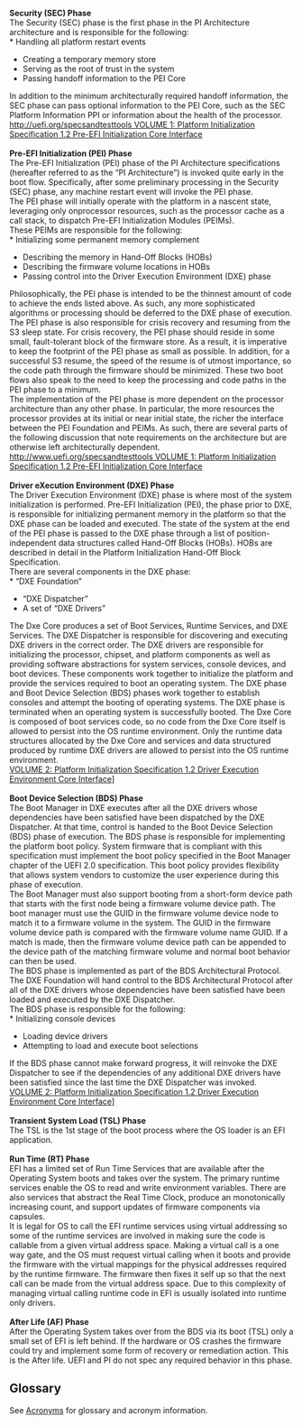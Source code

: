 


'''Security (SEC) Phase'''<br>
The Security (SEC) phase is the first phase in the PI Architecture architecture and is responsible for
the following:<br>
* Handling all platform restart events
* Creating a temporary memory store
* Serving as the root of trust in the system
* Passing handoff information to the PEI Core
In addition to the minimum architecturally required handoff information, the SEC phase can pass
optional information to the PEI Core, such as the SEC Platform Information PPI or
information about the health of the processor.<br>
[[http://uefi.org/specsandtesttools VOLUME 1: Platform Initialization Specification 1.2 Pre-EFI Initialization Core Interface]] <br>
<br>'''Pre-EFI Initialization (PEI) Phase'''<br>
The Pre-EFI Initialization (PEI) phase of the PI Architecture specifications (hereafter referred to as
the “PI Architecture”) is invoked quite early in the boot flow. Specifically, after some preliminary
processing in the Security (SEC) phase, any machine restart event will invoke the PEI phase.<br>
The PEI phase will initially operate with the platform in a nascent state, leveraging only onprocessor
resources, such as the processor cache as a call stack, to dispatch Pre-EFI Initialization
Modules (PEIMs).<br>
These PEIMs are responsible for the following:<br>
* Initializing some permanent memory complement
* Describing the memory in Hand-Off Blocks (HOBs)
* Describing the firmware volume locations in HOBs
* Passing control into the Driver Execution Environment (DXE) phase
Philosophically, the PEI phase is intended to be the thinnest amount of code to achieve the ends
listed above. As such, any more sophisticated algorithms or processing should be deferred to the
DXE phase of execution.<br>
The PEI phase is also responsible for crisis recovery and resuming from the S3 sleep state. For crisis
recovery, the PEI phase should reside in some small, fault-tolerant block of the firmware store. As a
result, it is imperative to keep the footprint of the PEI phase as small as possible. In addition, for a
successful S3 resume, the speed of the resume is of utmost importance, so the code path through the
firmware should be minimized. These two boot flows also speak to the need to keep the processing
and code paths in the PEI phase to a minimum.<br>
The implementation of the PEI phase is more dependent on the processor architecture than any other
phase. In particular, the more resources the processor provides at its initial or near initial state, the
richer the interface between the PEI Foundation and PEIMs. As such, there are several parts of the
following discussion that note requirements on the architecture but are otherwise left architecturally
dependent.<br>
[[http://www.uefi.org/specsandtesttools VOLUME 1: Platform Initialization Specification 1.2 Pre-EFI Initialization Core Interface]] <br>
<br>'''Driver eXecution Environment (DXE) Phase'''<br>
The Driver Execution Environment (DXE) phase is where most of the system initialization is performed. Pre-EFI Initialization (PEI), the phase prior to DXE, is responsible for initializing permanent memory in the platform so that the DXE phase can be loaded and executed. The state of the system at the end of the PEI phase is passed to the DXE phase through a list of position-independent data structures called Hand-Off Blocks (HOBs). HOBs are described in detail in the Platform Initialization Hand-Off Block Specification.<br>
There are several components in the DXE phase:<br>
* “DXE Foundation”
* “DXE Dispatcher”
* A set of “DXE Drivers”
The Dxe Core produces a set of Boot Services, Runtime Services, and DXE Services. The DXE Dispatcher is responsible for discovering and executing DXE drivers in the correct order. The DXE drivers are responsible for initializing the processor, chipset, and platform components as well as providing software abstractions for system services, console devices, and boot devices. These components work together to initialize the platform and provide the services required to boot an operating system. The DXE phase and Boot Device Selection (BDS) phases work together to establish consoles and attempt the booting of operating systems. The DXE phase is terminated when an operating system is successfully booted. The Dxe Core is composed of boot services code, so no code from the Dxe Core itself is allowed to persist into the OS runtime environment. Only the runtime data structures allocated by the Dxe Core and services and data structured produced by runtime DXE drivers are allowed to persist into the OS runtime environment.<br>
[http://www.uefi.org/specsandtesttools VOLUME 2: Platform Initialization Specification 1.2 Driver Execution Environment Core Interface]]<br> 

<br>'''Boot Device Selection (BDS) Phase'''<br>
The Boot Manager in DXE executes after all the DXE drivers whose dependencies have been satisfied have been dispatched by the DXE Dispatcher. At that time, control is handed to the Boot Device Selection (BDS) phase of execution. The BDS phase is responsible for implementing the platform boot policy. System firmware that is compliant with this specification must implement the boot policy specified in the Boot Manager chapter of the UEFI 2.0 specification. This boot policy provides flexibility that allows system vendors to customize the user experience during this phase of execution.<br>
The Boot Manager must also support booting from a short-form device path that starts with the first node being a firmware volume device path. The boot manager must use the GUID in the firmware volume device node to match it to a firmware volume in the system. The GUID in the firmware volume device path is compared with the firmware volume name GUID. If a match is made, then the firmware volume device path can be appended to the device path of the matching firmware volume and normal boot behavior can then be used.<br>
The BDS phase is implemented as part of the BDS Architectural Protocol. The DXE Foundation will hand control to the BDS Architectural Protocol after all of the DXE drivers whose dependencies have been satisfied have been loaded and executed by the DXE Dispatcher.<br>
The BDS phase is responsible for the following:<br>
* Initializing console devices
* Loading device drivers
* Attempting to load and execute boot selections
If the BDS phase cannot make forward progress, it will reinvoke the DXE Dispatcher to see if the dependencies of any additional DXE drivers have been satisfied since the last time the DXE Dispatcher was invoked.<br>
[http://www.uefi.org/specsandtesttools VOLUME 2: Platform Initialization Specification 1.2 Driver Execution Environment Core Interface]]<br> 
<br>'''Transient System Load (TSL) Phase'''<br>
The TSL is the 1st stage of the boot process where the OS loader is an EFI application.<br>
<br>'''Run Time (RT) Phase'''<br>
EFI has a limited set of Run Time Services that are available after the Operating System boots and takes over the system. The primary runtime services enable the OS to read and write environment variables. There are also services that abstract the Real Time Clock, produce an monotonically increasing count, and support updates of firmware components via capsules.<br>
It is legal for OS to call the EFI runtime services using virtual addressing so some of the runtime services are involved in making sure the code is callable from a given virtual address space. Making a virtual call is a one way gate, and the OS must request virtual calling when it boots and provide the firmware with the virtual mappings for the physical addresses required by the runtime firmware. The firmware then fixes it self up so that the next call can be made from the virtual address space. Due to this complexity of managing virtual calling runtime code in EFI is usually isolated into runtime only drivers.<br>
<br>'''After Life (AF) Phase'''<br>
After the Operating System takes over from the BDS via its boot (TSL)  only a small set of EFI is left behind. If the hardware or OS crashes the  firmware could try and implement some form of recovery or remediation action. This is the After life. UEFI and PI do not spec any required behavior in this phase. 

== Glossary ==
See [[Acronyms-and-Glossary | Acronyms]] for glossary and acronym information.
